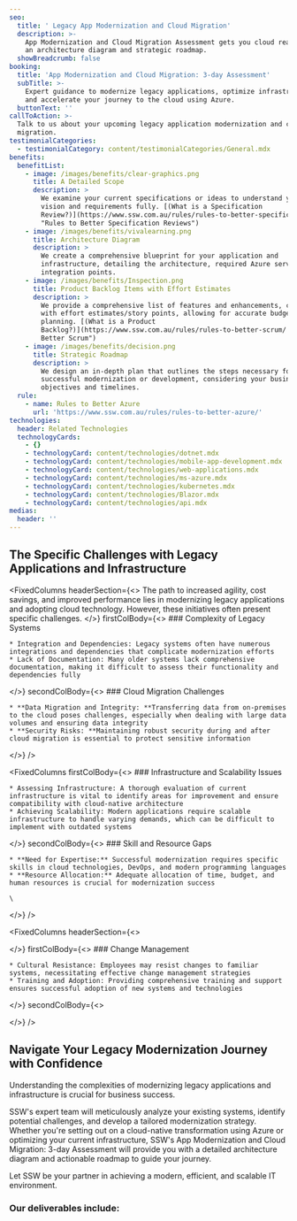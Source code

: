 ```yaml
---
seo:
  title: ' Legacy App Modernization and Cloud Migration'
  description: >-
    App Modernization and Cloud Migration Assessment gets you cloud ready with
    an architecture diagram and strategic roadmap.
  showBreadcrumb: false
booking:
  title: 'App Modernization and Cloud Migration: 3-day Assessment'
  subTitle: >-
    Expert guidance to modernize legacy applications, optimize infrastructure,
    and accelerate your journey to the cloud using Azure.
  buttonText: ''
callToAction: >-
  Talk to us about your upcoming legacy application modernization and cloud
  migration.
testimonialCategories:
  - testimonialCategory: content/testimonialCategories/General.mdx
benefits:
  benefitList:
    - image: /images/benefits/clear-graphics.png
      title: A Detailed Scope
      description: >
        We examine your current specifications or ideas to understand your
        vision and requirements fully. [(What is a Specification
        Review?)](https://www.ssw.com.au/rules/rules-to-better-specification-reviews/
        "Rules to Better Specification Reviews")
    - image: /images/benefits/vivalearning.png
      title: Architecture Diagram
      description: >
        We create a comprehensive blueprint for your application and
        infrastructure, detailing the architecture, required Azure services, and
        integration points.
    - image: /images/benefits/Inspection.png
      title: Product Backlog Items with Effort Estimates
      description: >
        We provide a comprehensive list of features and enhancements, complete
        with effort estimates/story points, allowing for accurate budgeting and
        planning. [(What is a Product
        Backlog?)](https://www.ssw.com.au/rules/rules-to-better-scrum/ "Rules to
        Better Scrum")
    - image: /images/benefits/decision.png
      title: Strategic Roadmap
      description: >
        We design an in-depth plan that outlines the steps necessary for
        successful modernization or development, considering your business
        objectives and timelines.
  rule:
    - name: Rules to Better Azure
      url: 'https://www.ssw.com.au/rules/rules-to-better-azure/'
technologies:
  header: Related Technologies
  technologyCards:
    - {}
    - technologyCard: content/technologies/dotnet.mdx
    - technologyCard: content/technologies/mobile-app-development.mdx
    - technologyCard: content/technologies/web-applications.mdx
    - technologyCard: content/technologies/ms-azure.mdx
    - technologyCard: content/technologies/kubernetes.mdx
    - technologyCard: content/technologies/Blazor.mdx
    - technologyCard: content/technologies/api.mdx
medias:
  header: ''
---
```


## The Specific Challenges with Legacy Applications and Infrastructure

<FixedColumns
  headerSection={<>
    The path to increased agility, cost savings, and improved performance lies in modernizing legacy applications and adopting cloud technology. However, these initiatives often present specific challenges.
  </>}
  firstColBody={<>
    ### Complexity of Legacy Systems
    
    * Integration and Dependencies: Legacy systems often have numerous integrations and dependencies that complicate modernization efforts
    * Lack of Documentation: Many older systems lack comprehensive documentation, making it difficult to assess their functionality and dependencies fully
  </>}
  secondColBody={<>
    ### Cloud Migration Challenges
    
    * **Data Migration and Integrity: **Transferring data from on-premises to the cloud poses challenges, especially when dealing with large data volumes and ensuring data integrity
    * **Security Risks: **Maintaining robust security during and after cloud migration is essential to protect sensitive information
  </>}
/>

<FixedColumns
  firstColBody={<>
    ### Infrastructure and Scalability Issues
    
    * Assessing Infrastructure: A thorough evaluation of current infrastructure is vital to identify areas for improvement and ensure compatibility with cloud-native architecture
    * Achieving Scalability: Modern applications require scalable infrastructure to handle varying demands, which can be difficult to implement with outdated systems
  </>}
  secondColBody={<>
    ### Skill and Resource Gaps
    
    * **Need for Expertise:** Successful modernization requires specific skills in cloud technologies, DevOps, and modern programming languages
    * **Resource Allocation:** Adequate allocation of time, budget, and human resources is crucial for modernization success
    
    \
  </>}
/>

<FixedColumns
  headerSection={<>

  </>}
  firstColBody={<>
    ### Change Management
    
    * Cultural Resistance: Employees may resist changes to familiar systems, necessitating effective change management strategies
    * Training and Adoption: Providing comprehensive training and support ensures successful adoption of new systems and technologies
  </>}
  secondColBody={<>

  </>}
/>

## Navigate Your Legacy Modernization Journey with Confidence

Understanding the complexities of modernizing legacy applications and infrastructure is crucial for business success.

SSW's expert team will meticulously analyze your existing systems, identify potential challenges, and develop a tailored modernization strategy. Whether you're setting out on a cloud-native transformation using Azure or optimizing your current infrastructure, SSW's App Modernization and Cloud Migration: 3-day Assessment will provide you with a detailed architecture diagram and actionable roadmap to guide your journey.

Let SSW be your partner in achieving a modern, efficient, and scalable IT environment.

<VideoEmbed url="https://www.youtube.com/watch?v=N9QOoTwOo_U" caption=".NET Migration Services | William Liebenberg | SSW Consulting (3 mins)" duration="" removeMargin={false} />

<VideoEmbed url="https://www.youtube.com/watch?v=l9iqrW9NS8g" caption="The future of App modernization with Richard Campbell and Ulysses Maclaren" />

### Our deliverables include:
